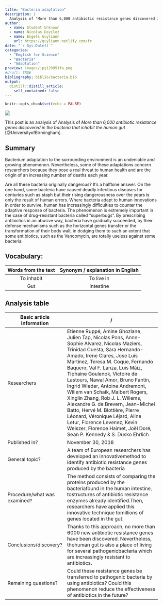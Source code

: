 ```yaml
---
title: "Bacteria adaptation"
description: |
  Analysis of "More than 6,000 antibiotic resistance genes discovered in the bacteria that inhabit the human gut"
author:
  - name: Student Unknown
  - name: Nicolas Devilez
  - name: Engels Guyliann
    url: https://guyliann.netlify.com/fr
date: "`r Sys.Date()`"
categories:
  - "English for Science"
  - "Bacteria"
  - "Adaptation"
preview: images/jpg120051fa.png
#draft: TRUE
bibliography: biblio/bacteria.bib
output:
  distill::distill_article:
    self_contained: false
---
```


```r
knitr::opts_chunk$set(echo = FALSE)
```


![](images/jpg120051fa.png)

This post is an analysis of Analysis of *More than 6,000 antibiotic resistance genes discovered in the bacteria that inhabit the human gut* [@UniversityofBirmingham]. 


## Summary 

Bacterium adaptation to the surrounding environment is an undeniable and growing phenomenon. Nevertheless, some of these adaptations concern researchers because they pose a real threat to human health and are the origin of an increasing number of deaths each year.

Are all these bacteria originally dangerous? It’s a halftone answer. On the one hand, some bacteria have caused deadly infectious diseases for centuries such as staph but their rising dangerousness over the years is only the result of human errors. Where bacteria adapt to human innovations in order to survive, human has increasingly difficulties to counter the adaptive response of bacteria. The phenomenon is extremely important in the case of drug-resistant bacteria called “superbugs”. By prescribing antibiotics in an abusive way, bacteria have gradually succeeded, by their defense mechanisms such as the horizontal genes transfer or the transformation of their body wall, in dodging them to such an extent that some antibiotics, such as the Vancomycin, are totally useless against some bacteria.


## Vocabulary: 

| Words from the text 	| Synonym / explanation in English 	|
|:-------------------:	|:--------------------------------:	|
|      To inhabit     	|       To live in            	|
|         Gut         	|       Intestine            	|

## Analysis table

| Basic article information 	| / 	|
|------------------------------	|-------------------------------------------------------------------------------------------------------------------------------------------------------------------------------------------------------------------------------------------------------------------------------------------------------------------------------------------------------------------------------------------------------------------------------------------------------------------------------------------------------------------------------------------------------------------------------------------------------------------------------	|
| Researchers 	| Etienne Ruppé, Amine Ghozlane, Julien Tap, Nicolas Pons, Anne- Sophie Alvarez, Nicolas Maziers, Trinidad Cuesta, Sara Hernando- Amado, Irene Clares, Jose Luís Martínez, Teresa M. Coque, Fernando Baquero, Val F. Lanza, Luis Máiz, Tiphaine Goulenok, Victoire de Lastours, Nawal Amor, Bruno Fantin, Ingrid Wieder, Antoine Andremont, Willem van Schaik, Malbert Rogers, Xinglin Zhang, Rob J. L. Willems, Alexandre G. de Brevern, Jean-Michel Batto, Hervé M. Blottière, Pierre Léonard, Véronique Léjard, Aline Letur, Florence Levenez, Kevin Weiszer, Florence Haimet, Joël Doré, Sean P. Kennedy & S. Dusko Ehrlich           	|
| Published in? 	| November 30, 2018 	|
| General topic? 	| A team of European researchers has developed an innovativemethod to identify antibiotic resistance genes produced by the bacteria	|
| Procedure/what was examined? 	| The method consists of comparing the proteins produced by the bacteriafound in the human intestine, tostructures of antibiotic resistance enzymes already identified.Then, researchers have applied this innovative technique tomillions of genes located in the gut. 	|
| Conclusions/discovery? 	| Thanks to this approach, no more than 6000 new antibiotic resistance genes have been discovered. Nevertheless, thehuman gut is also a place of living for several pathogenicbacteria which are increasingly resistant to antibiotics.|
| Remaining questions? 	| Could these resistance genes be transferred to pathogenic bacteria by using antibiotics? Could this phenomenon reduce the effectiveness of antibiotics in the future? 	|

